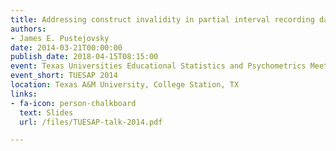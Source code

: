 ```yaml
---
title: Addressing construct invalidity in partial interval recording data
authors:
- James E. Pustejovsky
date: 2014-03-21T00:00:00
publish_date: 2018-04-15T08:15:00
event: Texas Universities Educational Statistics and Psychometrics Meeting
event_short: TUESAP 2014
location: Texas A&M University, College Station, TX
links:
- fa-icon: person-chalkboard
  text: Slides
  url: /files/TUESAP-talk-2014.pdf

---
```




